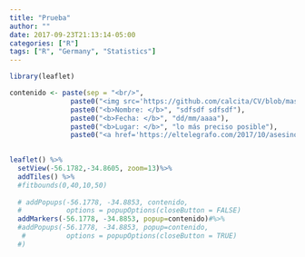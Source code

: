```yaml
---
title: "Prueba"
author: ""
date: 2017-09-23T21:13:14-05:00
categories: ["R"]
tags: ["R", "Germany", "Statistics"]
---
```



```r
library(leaflet)

contenido <- paste(sep = "<br/>",
               paste0("<img src='https://github.com/calcita/CV/blob/master/static/post/2015-07-23-r-rmarkdown_files/figure-html/sin_nombre.png?raw=true", "' />"),
               paste0("<b>Nombre: </b>", "sdfsdf sdfsdf"),
               paste0("<b>Fecha: </b>", "dd/mm/aaaa"),
               paste0("<b>Lugar: </b>", "lo más preciso posible"),
               paste0("<a href='https://eltelegrafo.com/2017/10/asesino-de-dos-balazos-a-su-expareja-tras-violar-prohibicion-de-acercamiento/", "'>Enlace prensa</a>"))

 
leaflet() %>%
  setView(-56.1782,-34.8605, zoom=13)%>%
  addTiles() %>%
  #fitbounds(0,40,10,50)
  
  # addPopups(-56.1778, -34.8853, contenido,
  #           options = popupOptions(closeButton = FALSE)
  addMarkers(-56.1778, -34.8853, popup=contenido)#%>%
  #addPopups(-56.1778, -34.8853, popup=contenido,
   #          options = popupOptions(closeButton = TRUE)
  #)
 
```